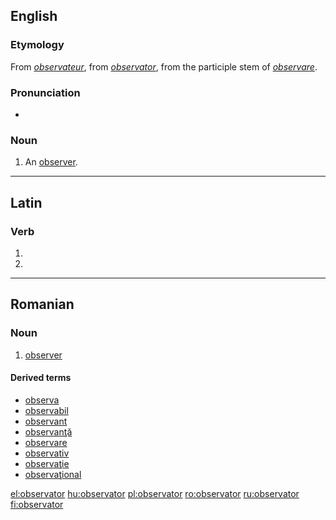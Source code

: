 ==English==

===Etymology===
From {{etyl|frm|en}} ''[[observateur]]'', from {{etyl|la}} ''[[#Latin|observator]]'', from the participle stem of ''[[observare]]''.

===Pronunciation===
* {{IPA|/ɒbˈzɜːvətə/}}

===Noun===
{{en-noun}}

# {{obsolete}} An [[observer]].

----

==Latin==

===Verb===
{{la-verb-form|observātor}}

# {{conjugation of|observo|observō|2|s|fut|pass|imp|lang=la}}
# {{conjugation of|observo|observō|3|s|fut|pass|imp|lang=la}}

----

==Romanian==

===Noun===
{{ro-noun|m}}

# [[#English|observer]]

====Derived terms====
* [[observa]]
* [[observabil]]
* [[observant]]
* [[observanţă]]
* [[observare]]
* [[observativ]]
* [[observaţie]]
* [[observaţional]]


[[el:observator]]
[[hu:observator]]
[[pl:observator]]
[[ro:observator]]
[[ru:observator]]
[[fi:observator]]